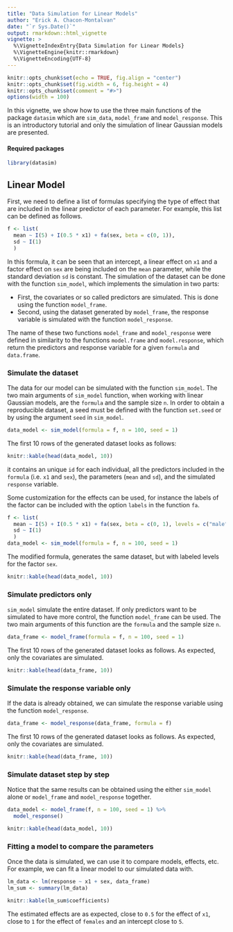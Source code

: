 ```yaml
---
title: "Data Simulation for Linear Models"
author: "Erick A. Chacon-Montalvan"
date: "`r Sys.Date()`"
output: rmarkdown::html_vignette
vignette: >
  %\VignetteIndexEntry{Data Simulation for Linear Models}
  %\VignetteEngine{knitr::rmarkdown}
  %\VignetteEncoding{UTF-8}
---
```


```r
knitr::opts_chunk$set(echo = TRUE, fig.align = "center")
knitr::opts_chunk$set(fig.width = 6, fig.height = 4)
knitr::opts_chunk$set(comment = "#>")
options(width = 100)
```

In this vignette, we show how to use the three main functions of the package
`datasim` which are `sim_data`, `model_frame` and `model_response`. This is an
introductory tutorial and only the simulation of linear Gaussian models are
presented.

#### Required packages

```r
library(datasim)
```

## Linear Model

First, we need to define a list of formulas specifying the type of effect that are
included in the linear predictor of each parameter. For example, this list can be
defined as follows.

```r
f <- list(
  mean ~ I(5) + I(0.5 * x1) + fa(sex, beta = c(0, 1)),
  sd ~ I(1)
  )
```

In this formula, it can be seen that an intercept, a linear effect on `x1` and a
factor effect on `sex` are being included on the `mean` parameter, while the
standard deviation `sd` is constant. The simulation of the dataset can be done with
the function `sim_model`, which implements the simulation in two parts:

- First, the covariates or so called predictors are simulated. This is done using the
  function `model_frame`.
- Second, using the dataset generated by `model_frame`, the response variable is simulated with the function `model_response`.

The name of these two functions `model_frame` and `model_response` were defined in
similarity to the functions `model.frame` and `model.response`, which return the
predictors and response variable for a given `formula` and `data.frame`.

### Simulate the dataset

The data for our model can be simulated with the function `sim_model`.
The two main arguments of `sim_model` function, when working with linear Gaussian
models, are the `formula` and the sample size `n`.
In order to obtain a reproducible dataset, a seed must be defined
with the function `set.seed` or by using the argument `seed` in `sim_model`.

```r
data_model <- sim_model(formula = f, n = 100, seed = 1)
```

The first 10 rows of the generated dataset looks as follows:
```r
knitr::kable(head(data_model, 10))
```

it contains an unique `id` for each individual, all the predictors included in the
`formula` (i.e. `x1` and `sex`), the parameters (`mean` and `sd`), and the simulated
`response` variable.

Some customization for the effects can be used, for instance the labels of the factor
can be included with the option `labels` in the function `fa`.

```r
f <- list(
  mean ~ I(5) + I(0.5 * x1) + fa(sex, beta = c(0, 1), levels = c("male", "female")),
  sd ~ I(1)
  )
data_model <- sim_model(formula = f, n = 100, seed = 1)
```

The modified formula, generates the same dataset, but with labeled levels for the
factor `sex`.

```r
knitr::kable(head(data_model, 10))
```

### Simulate predictors only

`sim_model` simulate the entire dataset. If only predictors want to be simulated to
have more control, the function `model_frame` can be used.  The two main arguments
of this function are the `formula` and the sample size `n`.

```r
data_frame <- model_frame(formula = f, n = 100, seed = 1)
```
The first 10 rows of the generated dataset looks as follows. As expected, only the
covariates are simulated.

```r
knitr::kable(head(data_frame, 10))
```

### Simulate the response variable only

If the data is already obtained, we can simulate the response variable using the
function `model_response`.

```r
data_frame <- model_response(data_frame, formula = f)
```

The first 10 rows of the generated dataset looks as follows. As expected, only the
covariates are simulated.

```r
knitr::kable(head(data_frame, 10))
```

### Simulate dataset step by step

Notice that the same results can be obtained using the either `sim_model` alone or
`model_frame` and `model_response` together.

```r
data_model <- model_frame(f, n = 100, seed = 1) %>%
  model_response()
```

```r
knitr::kable(head(data_model, 10))
```

### Fitting a model to compare the parameters

Once the data is simulated, we can use it to compare models, effects, etc. For
example, we can fit a linear model to our simulated data with.

```r
lm_data <- lm(response ~ x1 + sex, data_frame)
lm_sum <- summary(lm_data)
```

```r
knitr::kable(lm_sum$coefficients)
```

The estimated effects are as expected, close to `0.5` for the effect of `x1`, close
to  `1` for the effect of `females` and an intercept close to `5`.

